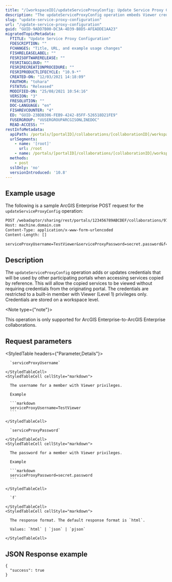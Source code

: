```yaml
---
title: "/[workspaceID]/updateServiceProxyConfig: Update Service Proxy Config"
description: "The updateServiceProxyConfig operation embeds Viewer credentials into copies shared by reference."
slug: "update-service-proxy-configuration"
url: "/update-service-proxy-configuration"
guid: "GUID-9ADD7B00-DC3A-4D39-B8D5-AFEADDE1AA23"
migratedTopicMetadata:
  FTITLE: "Update Service Proxy Configuration"
  FDESCRIPTION: ""
  FCHANGES: "Title, URL, and example usage changes"
  FISHRELEASELABEL: ""
  FESRISOFTWARERELEASE: ""
  FESRITAGCLOUD: ""
  FESRIRECREATIONPROCEDURE: ""
  FESRIPRODUCTLIFECYCLE: "10.9-*"
  CREATED-ON: "12/03/2021 14:18:09"
  FAUTHOR: "tohara"
  FSTATUS: "Released"
  MODIFIED-ON: "25/08/2021 10:54:16"
  VERSION: "3"
  FRESOLUTION: ""
  DOC-LANGUAGE: "en"
  FISHREVCOUNTER: "4"
  ED: "GUID-23BDB306-FEB9-4242-85FF-526518D21FE9"
  FUSERGROUP: "VUSERGROUPARCGISONLINEDOC"
  READ-ACCESS: ""
restInfoMetadata:
  apiPath: /portals/[portalID]/collaborations/[collaborationID]/workspaces/[workspaceID]/updateServiceProxyConfig
  urlSegments:
    - name: '[root]'
      url: /root
    - name: /portals/[portalID]/collaborations/[collaborationID]/workspaces/[workspaceID]/updateServiceProxyConfig
  methods:
    - post
  sslOnly: 'no'
  versionIntroduced: '10.8'
---
```


## Example usage

The following is a sample ArcGIS Enterprise POST request for the `updateServiceProxyConfig` operation:

```markdown
POST /webadaptor/sharing/rest/portals/123456789ABCDEF/collaborations/972da76ce4a5460aaf60213279d6c3ed/workspaces/5e1aa71ba7e84c01a6620202b1e3f14a/updateServiceProxyConfig HTTP/1.1
Host: machine.domain.com
Content-Type: application/x-www-form-urlencoded
Content-Length: []

serviceProxyUsername=TestViewer&serviceProxyPassword=secret.password&f=pjson
```

## Description

The `updateServiceProxyConfig` operation adds or updates credentials that will be used by other participating portals when accessing services copied by reference. This will allow the copied services to be viewed without requiring credentials from the originating portal. The credentials are restricted to a built-in member with Viewer (Level 1) privileges only. Credentials are stored on a workspace level.

<Note type={"note"}>

This operation is only supported for ArcGIS Enterprise-to-ArcGIS Enterprise collaborations.

</Note>


##  Request parameters

<StyledTable headers={"Parameter,Details"}>
  <StyledTableRow>
    <StyledTableCell cellStyle="markdown">

      `serviceProxyUsername` 

    </StyledTableCell>
    <StyledTableCell cellStyle="markdown">

      The username for a member with Viewer privileges.

      Example

      ```markdown
      serviceProxyUsername=TestViewer
      ```

    </StyledTableCell>
  </StyledTableRow>
  <StyledTableRow>
    <StyledTableCell cellStyle="markdown">

      `serviceProxyPassword` 

    </StyledTableCell>
    <StyledTableCell cellStyle="markdown">

      The password for a member with Viewer privileges.

      Example

      ```markdown
      serviceProxyPassword=secret.password
      ```

    </StyledTableCell>
  </StyledTableRow>
  <StyledTableRow>
    <StyledTableCell cellStyle="markdown">

      `f` 

    </StyledTableCell>
    <StyledTableCell cellStyle="markdown">

      The response format. The default response format is `html`.

      Values: `html` | `json` | `pjson`

    </StyledTableCell>
  </StyledTableRow>
</StyledTable>


## JSON Response example

```other
{
  "success": true
}
```